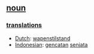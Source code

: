 == [[noun]] ==

=== [[translation]]s ===
*[[Dutch]]: [[wapenstilstand]]
*[[Indonesian]]: [[gencatan]] [[senjata]]